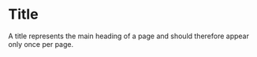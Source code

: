 
<Meta title="Components/core/typography/Title" component={Title} />

# Title

A title represents the main heading of a page and should therefore appear only once per page.

<Preview withToolbar>
  <Story name="Default">
    <Title children={text('Children', 'This is a title', 'default')} />
  </Story>
</Preview>

## Code example

```tsx
import { Title } from '@mds/components/core/typography';
```

```tsx
<Title>This is a title</Title>
```

## Props table

<Props of={Title} />

